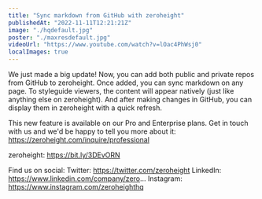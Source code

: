 ```yaml
---
title: "Sync markdown from GitHub with zeroheight"
publishedAt: "2022-11-11T12:21:21Z"
image: "./hqdefault.jpg"
poster: "./maxresdefault.jpg"
videoUrl: "https://www.youtube.com/watch?v=lOac4PhWsj0"
localImages: true
---
```


We just made a big update! Now, you can add both public and private repos from GitHub to zeroheight. Once added, you can sync markdown on any page. To styleguide viewers, the content will appear natively (just like anything else on zeroheight). And after making changes in GitHub, you can display them in zeroheight with a quick refresh.

This new feature is available on our Pro and Enterprise plans. Get in touch with us and we'd be happy to tell you more about it: https://zeroheight.com/inquire/professional

zeroheight: https://bit.ly/3DEvORN

Find us on social:
Twitter: https://twitter.com/zeroheight
LinkedIn: https://www.linkedin.com/company/zero...
Instagram: https://www.instagram.com/zeroheighthq
